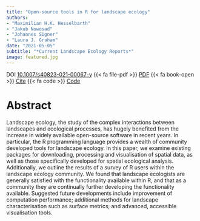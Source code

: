 ```yaml
---
title: "Open-source tools in R for landscape ecology"
authors:
- "Maximilian H.K. Hesselbarth"
- "Jakub Nowosad"
- "Johannes Signer"
- "Laura J. Graham"
date: "2021-05-05"
subtitle: "*Current Landscape Ecology Reports*"
image: featured.jpg
---
```


DOI [10.1007/s40823-021-00067-y](10.1007/s40823-021-00067-y) 
{{< fa file-pdf >}} [PDF](Hesselbarth_2021_Current_Landscape_Ecology_Reports_6_3.pdf) 
{{< fa book-open >}} [Cite](cite.bib) 
{{< fa code >}} [Code](https://github.com/r-spatialecology/Hesselbarth_et_al_CLER)

# Abstract

Landscape ecology, the study of the complex interactions between landscapes and ecological processes, has hugely benefited from the increase in widely available open-source software in recent years. In particular, the R programming language provides a wealth of community developed tools for landscape ecology. In this paper, we examine existing packages for downloading, processing and visualisation of spatial data, as well as those specifically developed for spatial ecological analysis. Additionally, we outline the results of a survey of R users within the landscape ecology community. We found that landscape ecologists are generally satisfied with the functionality available within R, and that as a community they are continually further developing the functionality available. Suggested future developments include improvement of computation performance; additional methods for landscape characterisation such as surface metrics; and advanced, accessible visualisation tools.

